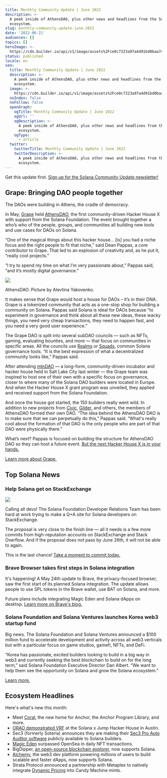 ```yaml
---
title: Monthly Community Update | June 2022
description: >-
  A peek inside of AthensDAO, plus other news and headlines from the Solana
  ecosystem.
slug: monthly-community-update-june-2022
date: '2022-06-21'
audiences: []
topics: []
heroImage: >-
  https://cdn.builder.io/api/v1/image/assets%2Fce0c7323a97a4d91bd0baa7490ec9139%2F89393b936bdd4c1f8fa468ade559011f
status: published
locale: en
seo:
  title: Monthly Community Update | June 2022
  description: >-
    A peek inside of AthensDAO, plus other news and headlines from the Solana
    ecosystem.
  image: >-
    https://cdn.builder.io/api/v1/image/assets%2Fce0c7323a97a4d91bd0baa7490ec9139%2F89393b936bdd4c1f8fa468ade559011f
  noIndex: false
  noFollow: false
  openGraph:
    ogTitle: Monthly Community Update | June 2022
    ogUrl: ''
    ogDescription: >-
      A peek inside of AthensDAO, plus other news and headlines from the Solana
      ecosystem.
    ogType:
      - article
  twitter:
    twitterTitle: Monthly Community Update | June 2022
    twitterDescription: >-
      A peek inside of AthensDAO, plus other news and headlines from the Solana
      ecosystem.
---
```


Get this update first. [Sign up for the Solana Community Update newsletter!](http://eepurl.com/gOcpoL?ref=solana.ghost.io)

## **Grape: Bringing DAO people together**

The DAOs were building in Athens, the cradle of democracy.

In May, [Grape](https://grapes.network/?ref=solana.ghost.io) held [AthensDAO](https://athensdao.net/?ref=solana.ghost.io), the first community-driven Hacker House X with support from the Solana Foundation. The event brought together a who’s who of the people, groups, and communities all building new tools and use cases for DAOs on Solana.

“One of the magical things about this hacker house… \[is\] you had a niche focus and the right people to fit that niche,” said Dean Pappas, a core contributor to Grape. That led to an explosion of creativity and, as he put it, “really cool projects.”

“I try to spend my time on what I’m very passionate about,” Pappas said, “and it’s mostly digital governance.”

![](/monthly-community-update-june-2022/image-1.jpg)

AthensDAO. Picture by Alevtina Yakovenko.

It makes sense that Grape would host a house for DAOs – it’s in their DNA. Grape is a tokenized community that acts as a one-stop shop for building a community on Solana. Pappas said Solana is ideal for DAOs because “to experiment in governance and think about all these new ideas, these wacky things, you need very cheap transactions, they need to happen fast, and you need a very good user experience.”

The Grape DAO is split into several subDAO councils — such as NFTs, gaming, evaluating bounties, and more — that focus on communities in specific areas. All the councils use [Realms](https://realms.today/realms?ref=solana.ghost.io) or [Squads](https://squads.so/?ref=solana.ghost.io), common Solana governance tools. “It is the best expression of what a decentralized community looks like,” Pappas said.

After attending [mtnDAO](https://twitter.com/mtnDAO?ref=solana.ghost.io) — a long-form, community-driven incubator and hacker house held in Salt Lake City last winter — the Grape team was inspired to host one of their own with a specific focus on governance, closer to where many of the Solana DAO builders were located in Europe. And when the Hacker House X grant program was unveiled, they applied and received support from the Solana Foundation.

And once the house got started, the 150 builders really went wild. In addition to new projects from [Civic](https://twitter.com/civickey?ref=solana.ghost.io), [Gilder](https://twitter.com/gilderxyz?ref=solana.ghost.io), and others, the members of AthensDAO formed their own DAO. “The idea behind the AthensDAO DAO is to make sure that we can perpetually do this,” Pappas said. “What's really cool about the formation of that DAO is the only people who are part of that DAO were physically there.”

What’s next? Pappas is focused on building the structure for AthensDAO DAO so they can host a future event. [But the next Hacker House X is in your hands.](https://solanalabs.typeform.com/hackerhouseX?ref=solana.ghost.io)

[Learn more about Grape.](https://grapes.network/?ref=solana.ghost.io)

## **Top Solana News**

### **Help Solana get on StackExchange**

![](/monthly-community-update-june-2022/image-2.jpg)

Calling all devs! The Solana Foundation Developer Relations Team has been hard at work trying to make a Q+A site for Solana developers on StackExchange.

The proposal is very close to the finish line — all it needs is a few more commits from high-reputation accounts on StackExchange and Stack Overflow. And if the proposal does not pass by June 26th, it will not be able to again.

This is the last chance! [Take a moment to commit today.](https://area51.stackexchange.com/proposals/126615?ref=solana.ghost.io)

### **Brave Browser takes first steps in Solana integration**

It's happening! A May 24th update to Brave, the privacy-focused browser, saw the first start of its planned Solana integration. The update allows people to use SPL tokens in the Brave wallet, use BAT on Solana, and more.

Future plans include integrating Magic Eden and Solana dApps on desktop. [Learn more on Brave's blog.](https://brave.com/1.39-release/?ref=solana.ghost.io)

### **Solana Foundation and Solana Ventures launches Korea web3 startup fund**

Big news. The Solana Foundation and Solana Ventures announced a $100 million fund to accelerate development and activity across all web3 verticals but with a particular focus on game studios, gamefi, NFTs, and DeFi.

“Korea has passionate, excited builders looking to build in a big way in web3 and currently seeking the best blockchain to build on for the long term,” said Solana Foundation Executive Director Dan Albert. “We want to help them see the opportunity on Solana and grow the Solana ecosystem.”

[Learn more.](https://solana.com/news/solana-ventures-and-solana-foundation-establish-100-million-investment-and-grant-fund-for-korea-web3-startups?ref=solana.ghost.io)

## **Ecosystem Headlines**

Here's what's new this month:

-   Meet [Coral](https://twitter.com/armaniferrante/status/1537507655266230273?ref=solana.ghost.io), the new home for Anchor, the Anchor Program Library, and more.
-   [ORAO demonstrated VRF](https://orao.medium.com/orao-vrf-at-solana-hacker-house-austin-tx-876767000a4b?ref=solana.ghost.io) at the Solana x Jump Hacker House in Austin.
-   Sec3 (formerly Soteria) announces they are making their [Sec3 Pro Auto Auditor software](http://sec3%20%28formerly%20soteria%29%2C%20is%20excited%20to%20announce%20that%20they%20are%20making%20their%20sec3%20pro%20auto%20auditor%20software%20publicly%20available%20to%20solana%20builders./) publicly available to Solana builders.
-   [Magic Eden](https://twitter.com/CoinDesk/status/1527314311936634881?ref=solana.ghost.io) surpassed OpenSea in daily NFT transactions.
-   BigDipper, [an open-source blockchain explorer](https://twitter.com/bigdipperlive/status/1530123272616288256?ref=solana.ghost.io), now supports Solana.
-   [Alchemy](https://twitter.com/AlchemyPlatform/status/1532386304800870411?ref=solana.ghost.io), the web3 dev platform powering millions of users to build scalable and faster dApps, now supports Solana.
-   Strata Protocol announced a partnership with Metaplex to natively integrate [Dynamic Pricing](https://twitter.com/StrataProtocol/status/1534527148140150784?ref=solana.ghost.io) into Candy Machine mints.
